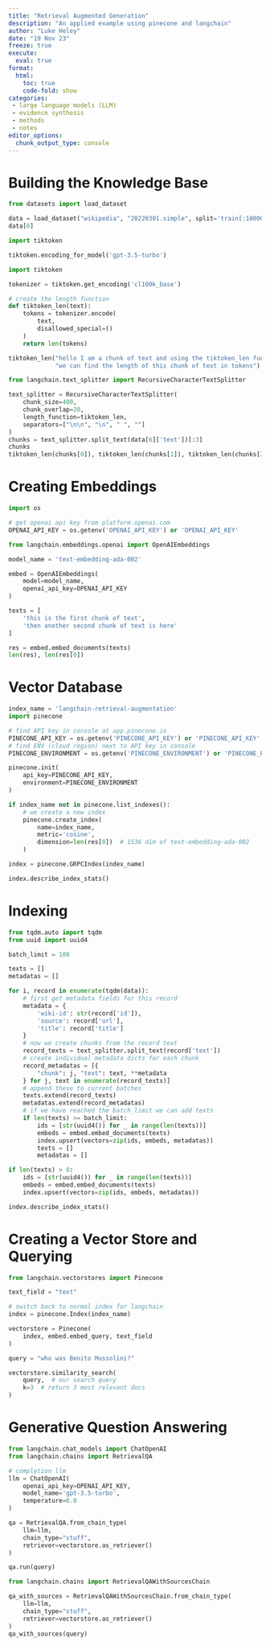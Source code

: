 ```yaml
---
title: "Retrieval Augmented Generation"
description: "An applied example using pinecone and langchain"
author: "Luke Heley"
date: "19 Nov 23"
freeze: true
execute:
  eval: true
format:
  html:
    toc: true
    code-fold: show
categories:
 - large language models (LLM)
 - evidence synthesis
 - methods
 - notes
editor_options:
  chunk_output_type: console
---
```


# Building the Knowledge Base

```python
from datasets import load_dataset

data = load_dataset("wikipedia", "20220301.simple", split='train[:10000]')
data[6]

```

```python
import tiktoken

tiktoken.encoding_for_model('gpt-3.5-turbo')

```

```python
import tiktoken

tokenizer = tiktoken.get_encoding('cl100k_base')

# create the length function
def tiktoken_len(text):
    tokens = tokenizer.encode(
        text,
        disallowed_special=()
    )
    return len(tokens)

tiktoken_len("hello I am a chunk of text and using the tiktoken_len function "
             "we can find the length of this chunk of text in tokens")

from langchain.text_splitter import RecursiveCharacterTextSplitter

text_splitter = RecursiveCharacterTextSplitter(
    chunk_size=400,
    chunk_overlap=20,
    length_function=tiktoken_len,
    separators=["\n\n", "\n", " ", ""]
)
chunks = text_splitter.split_text(data[6]['text'])[:3]
chunks
tiktoken_len(chunks[0]), tiktoken_len(chunks[1]), tiktoken_len(chunks[2])
```

# Creating Embeddings

```python
import os

# get openai api key from platform.openai.com
OPENAI_API_KEY = os.getenv('OPENAI_API_KEY') or 'OPENAI_API_KEY'

from langchain.embeddings.openai import OpenAIEmbeddings

model_name = 'text-embedding-ada-002'

embed = OpenAIEmbeddings(
    model=model_name,
    openai_api_key=OPENAI_API_KEY
)

```

```python
texts = [
    'this is the first chunk of text',
    'then another second chunk of text is here'
]

res = embed.embed_documents(texts)
len(res), len(res[0])
```

# Vector Database

```python
index_name = 'langchain-retrieval-augmentation'
import pinecone

# find API key in console at app.pinecone.io
PINECONE_API_KEY = os.getenv('PINECONE_API_KEY') or 'PINECONE_API_KEY'
# find ENV (cloud region) next to API key in console
PINECONE_ENVIRONMENT = os.getenv('PINECONE_ENVIRONMENT') or 'PINECONE_ENVIRONMENT'

pinecone.init(
    api_key=PINECONE_API_KEY,
    environment=PINECONE_ENVIRONMENT
)

if index_name not in pinecone.list_indexes():
    # we create a new index
    pinecone.create_index(
        name=index_name,
        metric='cosine',
        dimension=len(res[0])  # 1536 dim of text-embedding-ada-002
    )

index = pinecone.GRPCIndex(index_name)

index.describe_index_stats()
```

# Indexing

```python
from tqdm.auto import tqdm
from uuid import uuid4

batch_limit = 100

texts = []
metadatas = []

for i, record in enumerate(tqdm(data)):
    # first get metadata fields for this record
    metadata = {
        'wiki-id': str(record['id']),
        'source': record['url'],
        'title': record['title']
    }
    # now we create chunks from the record text
    record_texts = text_splitter.split_text(record['text'])
    # create individual metadata dicts for each chunk
    record_metadatas = [{
        "chunk": j, "text": text, **metadata
    } for j, text in enumerate(record_texts)]
    # append these to current batches
    texts.extend(record_texts)
    metadatas.extend(record_metadatas)
    # if we have reached the batch_limit we can add texts
    if len(texts) >= batch_limit:
        ids = [str(uuid4()) for _ in range(len(texts))]
        embeds = embed.embed_documents(texts)
        index.upsert(vectors=zip(ids, embeds, metadatas))
        texts = []
        metadatas = []

if len(texts) > 0:
    ids = [str(uuid4()) for _ in range(len(texts))]
    embeds = embed.embed_documents(texts)
    index.upsert(vectors=zip(ids, embeds, metadatas))

index.describe_index_stats()
```

# Creating a Vector Store and Querying

```python
from langchain.vectorstores import Pinecone

text_field = "text"

# switch back to normal index for langchain
index = pinecone.Index(index_name)

vectorstore = Pinecone(
    index, embed.embed_query, text_field
)
```

```python
query = "who was Benito Mussolini?"

vectorstore.similarity_search(
    query,  # our search query
    k=3  # return 3 most relevant docs
)
```

# Generative Question Answering

```python
from langchain.chat_models import ChatOpenAI
from langchain.chains import RetrievalQA

# completion llm
llm = ChatOpenAI(
    openai_api_key=OPENAI_API_KEY,
    model_name='gpt-3.5-turbo',
    temperature=0.0
)

qa = RetrievalQA.from_chain_type(
    llm=llm,
    chain_type="stuff",
    retriever=vectorstore.as_retriever()
)

qa.run(query)

```

```python
from langchain.chains import RetrievalQAWithSourcesChain

qa_with_sources = RetrievalQAWithSourcesChain.from_chain_type(
    llm=llm,
    chain_type="stuff",
    retriever=vectorstore.as_retriever()
)
qa_with_sources(query)
```
